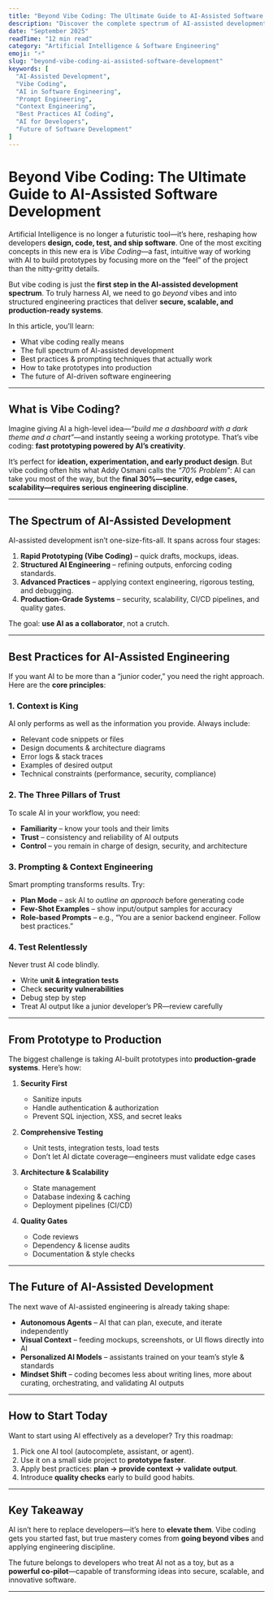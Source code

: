 ```yaml
---
title: "Beyond Vibe Coding: The Ultimate Guide to AI-Assisted Software Development"
description: "Discover the complete spectrum of AI-assisted development—from vibe coding and rapid prototyping to production-ready systems—with best practices, techniques, and future trends."
date: "September 2025"
readTime: "12 min read"
category: "Artificial Intelligence & Software Engineering"
emoji: "⚡"
slug: "beyond-vibe-coding-ai-assisted-software-development"
keywords: [
  "AI-Assisted Development",
  "Vibe Coding",
  "AI in Software Engineering",
  "Prompt Engineering",
  "Context Engineering",
  "Best Practices AI Coding",
  "AI for Developers",
  "Future of Software Development"
]
---
```


# Beyond Vibe Coding: The Ultimate Guide to AI-Assisted Software Development

Artificial Intelligence is no longer a futuristic tool—it’s here, reshaping how developers **design, code, test, and ship software**. One of the most exciting concepts in this new era is *Vibe Coding*—a fast, intuitive way of working with AI to build prototypes by focusing more on the “feel” of the project than the nitty-gritty details.

But vibe coding is just the **first step in the AI-assisted development spectrum**. To truly harness AI, we need to go *beyond* vibes and into structured engineering practices that deliver **secure, scalable, and production-ready systems**.

In this article, you’ll learn:

- What vibe coding really means  
- The full spectrum of AI-assisted development  
- Best practices & prompting techniques that actually work  
- How to take prototypes into production  
- The future of AI-driven software engineering  

---

## What is Vibe Coding?

Imagine giving AI a high-level idea—*“build me a dashboard with a dark theme and a chart”*—and instantly seeing a working prototype. That’s vibe coding: **fast prototyping powered by AI’s creativity**.  

It’s perfect for **ideation, experimentation, and early product design**. But vibe coding often hits what Addy Osmani calls the *“70% Problem”*: AI can take you most of the way, but the **final 30%—security, edge cases, scalability—requires serious engineering discipline**.

---

## The Spectrum of AI-Assisted Development

AI-assisted development isn’t one-size-fits-all. It spans across four stages:

1. **Rapid Prototyping (Vibe Coding)** – quick drafts, mockups, ideas.  
2. **Structured AI Engineering** – refining outputs, enforcing coding standards.  
3. **Advanced Practices** – applying context engineering, rigorous testing, and debugging.  
4. **Production-Grade Systems** – security, scalability, CI/CD pipelines, and quality gates.  

The goal: **use AI as a collaborator**, not a crutch.  

---

## Best Practices for AI-Assisted Engineering

If you want AI to be more than a “junior coder,” you need the right approach. Here are the **core principles**:

### 1. Context is King  
AI only performs as well as the information you provide. Always include:  
- Relevant code snippets or files  
- Design documents & architecture diagrams  
- Error logs & stack traces  
- Examples of desired output  
- Technical constraints (performance, security, compliance)  

### 2. The Three Pillars of Trust  
To scale AI in your workflow, you need:  
- **Familiarity** – know your tools and their limits  
- **Trust** – consistency and reliability of AI outputs  
- **Control** – you remain in charge of design, security, and architecture  

### 3. Prompting & Context Engineering  
Smart prompting transforms results. Try:  
- **Plan Mode** – ask AI to *outline an approach* before generating code  
- **Few-Shot Examples** – show input/output samples for accuracy  
- **Role-based Prompts** – e.g., “You are a senior backend engineer. Follow best practices.”  

### 4. Test Relentlessly  
Never trust AI code blindly.  
- Write **unit & integration tests**  
- Check **security vulnerabilities**  
- Debug step by step  
- Treat AI output like a junior developer’s PR—review carefully  

---

## From Prototype to Production

The biggest challenge is taking AI-built prototypes into **production-grade systems**. Here’s how:

1. **Security First**  
   - Sanitize inputs  
   - Handle authentication & authorization  
   - Prevent SQL injection, XSS, and secret leaks  

2. **Comprehensive Testing**  
   - Unit tests, integration tests, load tests  
   - Don’t let AI dictate coverage—engineers must validate edge cases  

3. **Architecture & Scalability**  
   - State management  
   - Database indexing & caching  
   - Deployment pipelines (CI/CD)  

4. **Quality Gates**  
   - Code reviews  
   - Dependency & license audits  
   - Documentation & style checks  

---

## The Future of AI-Assisted Development

The next wave of AI-assisted engineering is already taking shape:

- **Autonomous Agents** – AI that can plan, execute, and iterate independently  
- **Visual Context** – feeding mockups, screenshots, or UI flows directly into AI  
- **Personalized AI Models** – assistants trained on your team’s style & standards  
- **Mindset Shift** – coding becomes less about writing lines, more about curating, orchestrating, and validating AI outputs  

---

## How to Start Today

Want to start using AI effectively as a developer? Try this roadmap:

1. Pick one AI tool (autocomplete, assistant, or agent).  
2. Use it on a small side project to **prototype faster**.  
3. Apply best practices: **plan → provide context → validate output**.  
4. Introduce **quality checks** early to build good habits.  

---

## Key Takeaway

AI isn’t here to replace developers—it’s here to **elevate them**. Vibe coding gets you started fast, but true mastery comes from **going beyond vibes** and applying engineering discipline.  

The future belongs to developers who treat AI not as a toy, but as a **powerful co-pilot**—capable of transforming ideas into secure, scalable, and innovative software.

---
